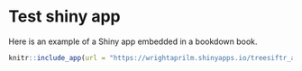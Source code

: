 # Test shiny app

Here is an example of a Shiny app embedded in a bookdown book.


```r
knitr::include_app(url = "https://wrightaprilm.shinyapps.io/treesiftr_app/")
```

